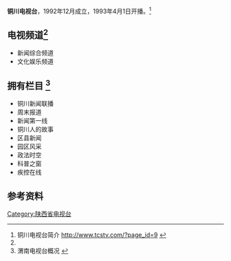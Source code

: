 {{電視網資訊
| 電視網名稱     = 铜川电视台
| 電視網商標檔案 = Tongchuan_tv_logo2019.png
| 電視網商標尺寸 = 250px
| 電視網商標名稱 = 铜川电视台的标志
| 類型           = [[有線電視|有線電視]]、[[无线电视|无线电视]]
| 品牌           = 
| 開播日期       = 
| 國家           = {{PRC}}
| 可收視地區     = [[陕西省|陕西省]][[铜川市|铜川市]]
| 創立日期       = 1992年12月
| 創立者         = 
| 口號           =
| 格言           = 
| 收視率         = 
| 收視率調查時間 = 
| 收視率資料來源 = 
| 市場占有率     = 
| 擁有者         = 
| 持股者         = 
| 關鍵人物       = 
| 旗下類比頻道   = 新闻综合频道<br/>文化娱乐频道
| 官方網站       = http://www.tcstv.com/
| 備註           = 
|}}
'''铜川电视台'''，1992年12月成立，1993年4月1日开播。<ref name="#1">铜川电视台简介 http://www.tcstv.com/?page_id=9 {{Wayback|url=http://www.tcstv.com/?page_id=9 |date=20141108110419 }}</ref>

== 电视频道<ref name="#1"/> ==
* 新闻综合频道
* 文化娱乐频道

== 拥有栏目 <ref>渭南电视台概况 {{cite web |url=http://tv.hshan.com/wsgk/wsjj.htm |title=存档副本 |accessdate=2014-12-19 |deadurl=yes |archiveurl=https://web.archive.org/web/20130531012011/http://tv.hshan.com/wsgk/wsjj.htm |archivedate=2013-05-31 }}</ref> ==
* 铜川新闻联播
* 周末报道
* 新闻第一线
* 铜川人的故事
* 区县新闻
* 园区风采
* 政法时空
* 科普之窗
* 疾控在线
==参考资料==
{{reflist}}
{{陕西省电视台}}
[[Category:陕西省电视台|Category:陕西省电视台]]